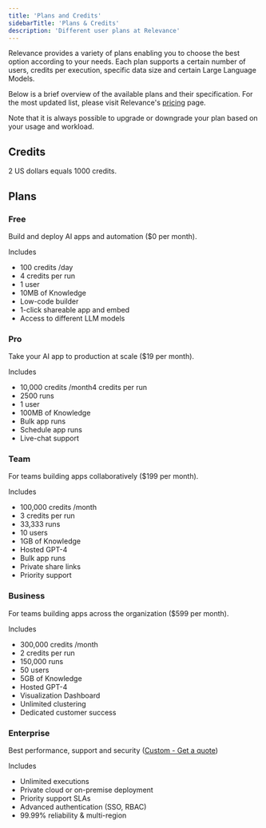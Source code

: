 ```yaml
---
title: 'Plans and Credits'
sidebarTitle: 'Plans & Credits'
description: 'Different user plans at Relevance'
---
```

Relevance provides a variety of plans enabling you to choose the best option according to your needs.
Each plan supports a certain number of users, credits per execution, specific data size and certain Large Language Models.

Below is a brief overview of the available plans and their specification. 
For the most updated list, please visit Relevance's [pricing](https://relevanceai.com/pricing) page.

Note that it is always possible to upgrade or downgrade your plan based on your usage and workload.

## Credits
2 US dollars equals 1000 credits.

## Plans
### Free
Build and deploy AI apps and automation ($0 per month).

Includes
* 100 credits /day
* 4 credits per run
* 1 user
* 10MB of Knowledge
* Low-code builder
* 1-click shareable app and embed
* Access to different LLM models

### Pro
Take your AI app to production at scale ($19 per month).

Includes
* 10,000 credits /month4 credits per run
* 2500 runs
* 1 user
* 100MB of Knowledge
* Bulk app runs
* Schedule app runs
* Live-chat support

### Team
For teams building apps collaboratively ($199 per month).

Includes

* 100,000 credits /month
* 3 credits per run
* 33,333 runs
* 10 users
* 1GB of Knowledge
* Hosted GPT-4
* Bulk app runs
* Private share links
* Priority support

### Business
For teams building apps across the organization ($599 per month).

Includes

* 300,000 credits /month
* 2 credits per run
* 150,000 runs
* 50 users
* 5GB of Knowledge
* Hosted GPT-4
* Visualization Dashboard
* Unlimited clustering
* Dedicated customer success

### Enterprise
Best performance, support and security ([Custom - Get a quote](https://relevanceai.com/pricing))

Includes
* Unlimited executions
* Private cloud or on-premise deployment
* Priority support SLAs
* Advanced authentication (SSO, RBAC)
* 99.99% reliability & multi-region
